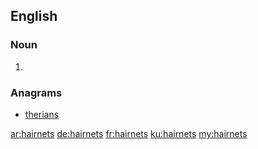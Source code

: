 ==English==

===Noun===
{{head|en|plural}}

# {{plural of|hairnet|lang=en}}

===Anagrams===
* [[therians#English|therians]]

[[ar:hairnets]]
[[de:hairnets]]
[[fr:hairnets]]
[[ku:hairnets]]
[[my:hairnets]]